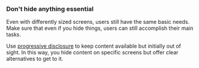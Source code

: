 ### Don't hide anything essential

Even with differently sized screens, users still have the same basic needs.
Make sure that even if you hide things, users can still accomplish their main tasks.

Use [progressive disclosure](https://orbit.kiwi/guides/progressive-disclosure/)
to keep content available but initially out of sight.
In this way, you hide content on specific screens but offer clear alternatives to get to it.
